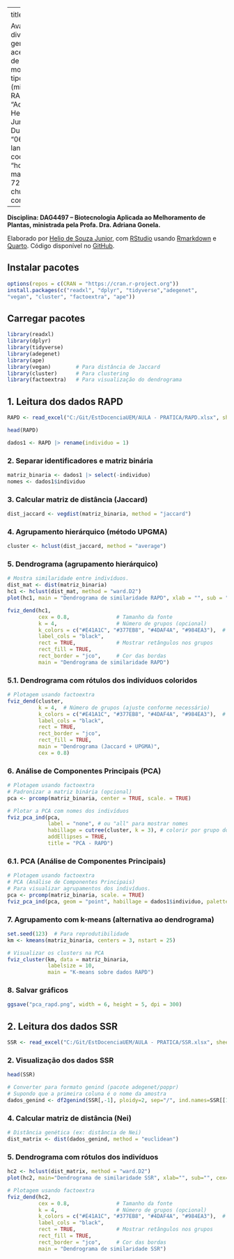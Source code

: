 
---
title: |
  ![](img/ppg.png){width=60%} 
  
  Avaliação da diversidade genética em 15 acessos por meio de marcadores moleculares do tipo SSR (microssatélites) e RAPD
author: "Adriana Gonela, Helio de souza Junior e Pedro Duhatschek"
date: "06-09-2025"
lang: pt
toc: true
code-annotations: "hover"
editor: 
  markdown: 
    wrap: 72
editor_options: 
  chunk_output_type: console
---
\pagebreak
**Disciplina: DAG4497 – Biotecnologia Aplicada ao Melhoramento de
Plantas, ministrada pela Profa. Dra. Adriana Gonela.**

Elaborado por [Helio de Souza Junior](https://github.com/Helioszjr), com
[RStudio](https://posit.co/download/rstudio-desktop) usando
[Rmarkdown](https://rmarkdown.rstudio.com/index.html) e
[Quarto](https://quarto.org/docs/guide/). Código disponível no
[GitHub](https://github.com/Helioszjr).

## Instalar pacotes

```r
options(repos = c(CRAN = "https://cran.r-project.org"))
install.packages(c("readxl", "dplyr", "tidyverse","adegenet", 
"vegan", "cluster", "factoextra", "ape"))
```

## Carregar pacotes

```r
library(readxl)
library(dplyr)
library(tidyverse)
library(adegenet)
library(ape)
library(vegan)        # Para distância de Jaccard
library(cluster)      # Para clustering
library(factoextra)   # Para visualização do dendrograma
```

## 1. Leitura dos dados RAPD

```r
RAPD <- read_excel("C:/Git/EstDocenciaUEM/AULA - PRATICA/RAPD.xlsx", sheet = "RAPD")
```

```r
head(RAPD)
```

```r
dados1 <- RAPD |> rename(individuo = 1)
```

### 2. Separar identificadores e matriz binária

```r
matriz_binaria <- dados1 |> select(-individuo)
nomes <- dados1$individuo
```

### 3. Calcular matriz de distância (Jaccard)

```r
dist_jaccard <- vegdist(matriz_binaria, method = "jaccard")
```

### 4. Agrupamento hierárquico (método UPGMA)

```r
cluster <- hclust(dist_jaccard, method = "average")
```

### 5. Dendrograma (agrupamento hierárquico)

```r
# Mostra similaridade entre indivíduos.
dist_mat <- dist(matriz_binaria)
hc1 <- hclust(dist_mat, method = "ward.D2")
plot(hc1, main = "Dendrograma de similaridade RAPD", xlab = "", sub = "")

```

```r
fviz_dend(hc1,
          cex = 0.8,               # Tamanho da fonte
          k = 4,                   # Número de grupos (opcional)
          k_colors = c("#E41A1C", "#377EB8", "#4DAF4A", "#984EA3"),  # Cores para os grupos
          label_cols = "black",
          rect = TRUE,             # Mostrar retângulos nos grupos
          rect_fill = TRUE,
          rect_border = "jco",     # Cor das bordas
          main = "Dendrograma de similaridade RAPD")
```

### 5.1. Dendrograma com rótulos dos indivíduos coloridos

```r
# Plotagem usando factoextra
fviz_dend(cluster,
          k = 4,  # Número de grupos (ajuste conforme necessário)
          k_colors = c("#E41A1C", "#377EB8", "#4DAF4A", "#984EA3"),  # Cores para os grupos
          label_cols = "black",
          rect = TRUE,
          rect_border = "jco",
          rect_fill = TRUE,
          main = "Dendrograma (Jaccard + UPGMA)",
          cex = 0.8)
```

### 6. Análise de Componentes Principais (PCA)

```r
# Plotagem usando factoextra
# Padronizar a matriz binária (opcional)
pca <- prcomp(matriz_binaria, center = TRUE, scale. = TRUE)

# Plotar a PCA com nomes dos indivíduos
fviz_pca_ind(pca,
             label = "none", # ou "all" para mostrar nomes
             habillage = cutree(cluster, k = 3), # colorir por grupo do dendrograma
             addEllipses = TRUE,
             title = "PCA - RAPD")
```

### 6.1. PCA (Análise de Componentes Principais)

```r
# Plotagem usando factoextra
# PCA (Análise de Componentes Principais)
# Para visualizar agrupamentos dos indivíduos.
pca <- prcomp(matriz_binaria, scale. = TRUE)
fviz_pca_ind(pca, geom = "point", habillage = dados1$individuo, palette = "jco")

```

### 7. Agrupamento com k-means (alternativa ao dendrograma)

```r
set.seed(123)  # Para reprodutibilidade
km <- kmeans(matriz_binaria, centers = 3, nstart = 25)

# Visualizar os clusters na PCA
fviz_cluster(km, data = matriz_binaria,
             labelsize = 10,
             main = "K-means sobre dados RAPD")

```

### 8. Salvar gráficos

```r
ggsave("pca_rapd.png", width = 6, height = 5, dpi = 300)
```



## 2. Leitura dos dados SSR


```r
SSR <- read_excel("C:/Git/EstDocenciaUEM/AULA - PRATICA/SSR.xlsx", sheet = "SSR")  # substitua pelo caminho correto se necessário
```

### 2. Visualização dos dados SSR

```r
head(SSR)
```

```r
# Converter para formato genind (pacote adegenet/poppr)
# Supondo que a primeira coluna é o nome da amostra
dados_genind <- df2genind(SSR[,-1], ploidy=2, sep="/", ind.names=SSR[[1]])
```

### 4. Calcular matriz de distância (Nei)

```r
# Distância genética (ex: distância de Nei)
dist_matrix <- dist(dados_genind, method = "euclidean") 
```

### 5. Dendrograma com rótulos dos indivíduos

```r
hc2 <- hclust(dist_matrix, method = "ward.D2")
plot(hc2, main="Dendrograma de similaridade SSR", xlab="", sub="", cex=0.8)
```

```r
# Plotagem usando factoextra
fviz_dend(hc2,
          cex = 0.8,               # Tamanho da fonte
          k = 4,                   # Número de grupos (opcional)
          k_colors = c("#E41A1C", "#377EB8", "#4DAF4A", "#984EA3"),  # Cores para os grupos
          label_cols = "black",
          rect = TRUE,             # Mostrar retângulos nos grupos
          rect_fill = TRUE,
          rect_border = "jco",     # Cor das bordas
          main = "Dendrograma de similaridade SSR")
```
